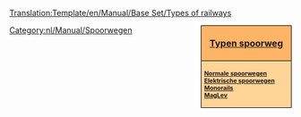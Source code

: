<noinclude>[[Translation:Template/en/Manual/Base Set/Types of railways]]</noinclude><noinclude></noinclude><div style="float:right; padding-left:12px; background:#ffffff;">
<div style="width:150px; border:1px solid #000000; background:#ffb466; padding:5px; -moz-border-radius-topleft:5px; -moz-border-radius-topright:5px; font-size: 12pt;">
<center><strong><font size="3">[[nl/Manual/Base Set/Typen spoorweg|Typen spoorweg]]</font></strong></center>
</div>
<div style="width:150px;  border:1px solid black; border-top-width: 0px; background:#ffd496; padding:5px; -moz-border-radius-bottomleft:5px; -moz-border-radius-bottomright:8px; font-size: 8pt;">
<strong>
[[nl/Manual/Base Set/Spoorwegen|Normale spoorwegen]]<br/>
[[nl/Manual/Base Set/Geëlektrificeerde spoorwegen|Elektrische spoorwegen]]<br/>
[[nl/Manual/Base Set/Monorail|Monorails]]<br/>
[[nl/Manual/Base Set/MagLev|MagLev]]
</strong>
</div>
</div>
<includeonly>[[Category:nl/Manual/Spoorwegen]]</includeonly>